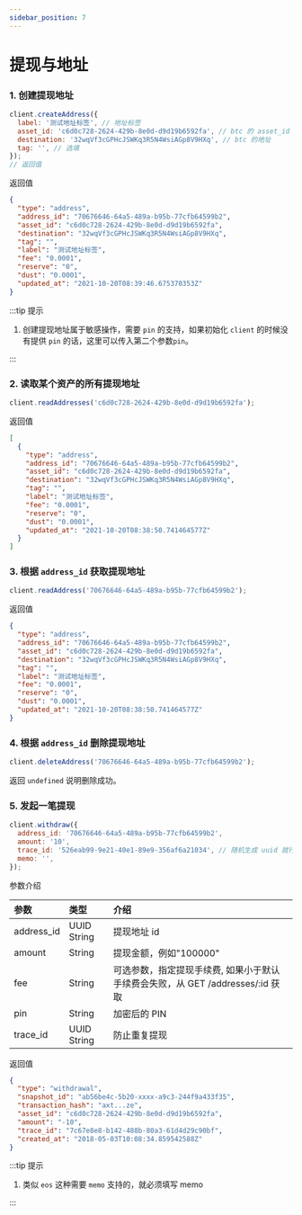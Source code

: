 ```yaml
---
sidebar_position: 7
---
```


# 提现与地址

### 1. 创建提现地址

```js
client.createAddress({
  label: '测试地址标签', // 地址标签
  asset_id: 'c6d0c728-2624-429b-8e0d-d9d19b6592fa', // btc 的 asset_id
  destination: '32wqVf3cGPHcJSWKq3R5N4WsiAGp8V9HXq', // btc 的地址
  tag: '', // 选填
});
// 返回值
```

返回值

```json
{
  "type": "address",
  "address_id": "70676646-64a5-489a-b95b-77cfb64599b2",
  "asset_id": "c6d0c728-2624-429b-8e0d-d9d19b6592fa",
  "destination": "32wqVf3cGPHcJSWKq3R5N4WsiAGp8V9HXq",
  "tag": "",
  "label": "测试地址标签",
  "fee": "0.0001",
  "reserve": "0",
  "dust": "0.0001",
  "updated_at": "2021-10-20T08:39:46.675370353Z"
}
```

:::tip 提示

1. 创建提现地址属于敏感操作，需要 `pin` 的支持，如果初始化 `client` 的时候没有提供 `pin` 的话，这里可以传入第二个参数`pin`。

:::

### 2. 读取某个资产的所有提现地址

```js
client.readAddresses('c6d0c728-2624-429b-8e0d-d9d19b6592fa');
```

返回值

```json
[
  {
    "type": "address",
    "address_id": "70676646-64a5-489a-b95b-77cfb64599b2",
    "asset_id": "c6d0c728-2624-429b-8e0d-d9d19b6592fa",
    "destination": "32wqVf3cGPHcJSWKq3R5N4WsiAGp8V9HXq",
    "tag": "",
    "label": "测试地址标签",
    "fee": "0.0001",
    "reserve": "0",
    "dust": "0.0001",
    "updated_at": "2021-10-20T08:38:50.741464577Z"
  }
]
```

### 3. 根据 `address_id` 获取提现地址

```js
client.readAddress('70676646-64a5-489a-b95b-77cfb64599b2');
```

返回值

```json
{
  "type": "address",
  "address_id": "70676646-64a5-489a-b95b-77cfb64599b2",
  "asset_id": "c6d0c728-2624-429b-8e0d-d9d19b6592fa",
  "destination": "32wqVf3cGPHcJSWKq3R5N4WsiAGp8V9HXq",
  "tag": "",
  "label": "测试地址标签",
  "fee": "0.0001",
  "reserve": "0",
  "dust": "0.0001",
  "updated_at": "2021-10-20T08:38:50.741464577Z"
}
```

### 4. 根据 `address_id` 删除提现地址

```js
client.deleteAddress('70676646-64a5-489a-b95b-77cfb64599b2');
```

返回 `undefined` 说明删除成功。

### 5. 发起一笔提现

```js
client.withdraw({
  address_id: '70676646-64a5-489a-b95b-77cfb64599b2',
  amount: '10',
  trace_id: '526eab99-9e21-40e1-89e9-356af6a21034', // 随机生成 uuid 就行
  memo: '',
});
```

参数介绍

| 参数       | 类型        | 介绍                                                                           |
| :--------- | :---------- | :----------------------------------------------------------------------------- |
| address_id | UUID String | 提现地址 id                                                                    |
| amount     | String      | 提现金额，例如"100000"                                                         |
| fee        | String      | 可选参数，指定提现手续费, 如果小于默认手续费会失败，从 GET /addresses/:id 获取 |
| pin        | String      | 加密后的 PIN                                                                   |
| trace_id   | UUID String | 防止重复提现                                                                   |

返回值

```json
{
  "type": "withdrawal",
  "snapshot_id": "ab56be4c-5b20-xxxx-a9c3-244f9a433f35",
  "transaction_hash": "axt...ze",
  "asset_id": "c6d0c728-2624-429b-8e0d-d9d19b6592fa",
  "amount": "-10",
  "trace_id": "7c67e8e8-b142-488b-80a3-61d4d29c90bf",
  "created_at": "2018-05-03T10:08:34.859542588Z"
}
```

:::tip 提示

1. 类似 `eos` 这种需要 `memo` 支持的，就必须填写 memo

:::
